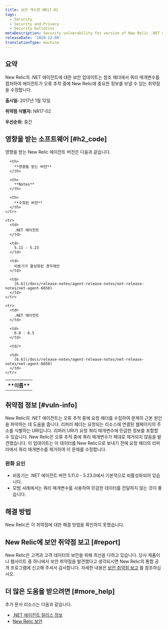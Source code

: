 ```yaml
---
title: 보안 게시판 NR17-02
tags:
  - Security
  - Security and Privacy
  - Security bulletins
metaDescription: Security vulnerability for version of New Relic .NET agent.
releaseDate: '2020-12-09'
translationType: machine
---
```


## 요약

New Relic의 .NET 에이전트에 대한 보안 업데이트는 참조 헤더에서 쿼리 매개변수를 캡처하여 에이전트가 오류 추적 중에 New Relic에 중요한 정보를 보낼 수 있는 취약점을 수정합니다.

**출시일:** 2017년 1월 12일

**취약점 식별자:** NR17-02

**우선순위:** 중간

## 영향을 받는 소프트웨어 [#h2_code]

영향을 받는 New Relic 에이전트 버전은 다음과 같습니다.

<table>
  <tbody>
    <tr>
      <th>
        **이름**
      </th>

      <th>
        **영향을 받는 버전**
      </th>

      <th>
        **Notes**
      </th>

      <th>
        **수정된 버전**
      </th>
    </tr>

    <tr>
      <td>
        .NET 에이전트
      </td>

      <td>
        5.11 - 5.23
      </td>

      <td>
        비동기가 활성화된 경우에만
      </td>

      <td>
        [6.6](/docs/release-notes/agent-release-notes/net-release-notes/net-agent-6650)
      </td>
    </tr>

    <tr>
      <td>
        .NET 에이전트
      </td>

      <td>
        6.0 - 6.5
      </td>

      <td/>

      <td>
        [6.6](/docs/release-notes/agent-release-notes/net-release-notes/net-agent-6650)
      </td>
    </tr>
  </tbody>
</table>

## 취약점 정보 [#vuln-info]

New Relic의 .NET 에이전트는 오류 추적 중에 요청 헤더를 수집하여 문제의 근본 원인을 파악하는 데 도움을 줍니다. 리퍼러 헤더는 요청되는 리소스에 연결된 웹페이지의 주소를 식별하는 URI입니다. 리퍼러 URI가 요청 쿼리 매개변수에 민감한 정보를 포함할 수 있습니다. New Relic은 오류 추적 중에 쿼리 매개변수가 제대로 제거되지 않음을 발견했습니다. 이 업데이트는 이 데이터를 New Relic으로 보내기 전에 요청 헤더의 리퍼러에서 쿼리 매개변수를 제거하여 이 문제를 수정합니다.

### 완화 요인

* 비동기는 .NET 에이전트 버전 5.11.0 - 5.23.0에서 기본적으로 비활성화되어 있습니다.
* 모범 사례에서는 쿼리 매개변수를 사용하여 민감한 데이터를 전달하지 않는 것이 좋습니다.

## 해결 방법

New Relic은 이 취약점에 대한 해결 방법을 확인하지 못했습니다.

## New Relic에 보안 취약점 보고 [#report]

New Relic은 고객과 고객 데이터의 보안을 위해 최선을 다하고 있습니다. 당사 제품이나 웹사이트 중 하나에서 보안 취약점을 발견했다고 생각되시면 New Relic의 통합 공개 프로그램에 신고해 주셔서 감사합니다. 자세한 내용은 [보안 취약점 보고](/docs/security/new-relic-security/data-privacy/reporting-security-vulnerabilities) 를 참조하십시오.

## 더 많은 도움을 받으려면 [#more_help]

추가 문서 리소스는 다음과 같습니다.

* [.NET 에이전트 릴리스 정보](/docs/release-notes/agent-release-notes/net-release-notes)
* [New Relic 보안](https://newrelic.com/security)